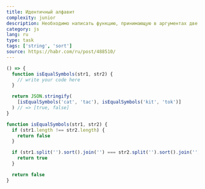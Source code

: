 ```yaml
---
title: Идентичный алфавит
complexity: junior
description: Необходимо написать функцию, принимающую в аргументах две строки и возвращающую true, если эти строки состоят из идентичных букв.
category: js
lang: ru
type: task
tags: ['string', 'sort']
source: https://habr.com/ru/post/488510/
---
```


```jsx example
() => {
  function isEqualSymbols(str1, str2) {
    // write your code here
  }

  return JSON.stringify(
    [isEqualSymbols('cat', 'tac'), isEqualSymbols('kit', 'tok')]
  ) // => [true, false]
}
```

```js answer
function isEqualSymbols(str1, str2) {
  if (str1.length !== str2.length) {
    return false
  }

  if (str1.split('').sort().join('') === str2.split('').sort().join('')) {
    return true
  }

  return false
}
```

